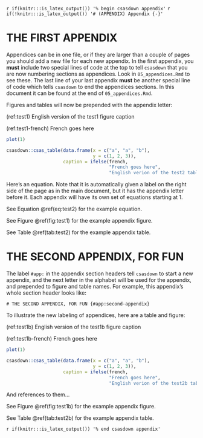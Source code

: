 <!-- The following code should appear at the beginning of the first appendix.
(if you have one)
After that, all subsequent sections will be turned into appendices. -->

`r if(knitr:::is_latex_output()) '% begin csasdown appendix'`
`r if(!knitr:::is_latex_output()) '# (APPENDIX) Appendix {-}'`

\clearpage

# THE FIRST APPENDIX {#app:first-appendix}

Appendices can be in one file, or if they are larger than a couple of pages you should add a new file for each new appendix. In the first appendix, you **must** include two special lines of code at the top to tell `csasdown` that you are now numbering sections as appendices. Look in `05_appendices.Rmd` to see these. The last line of your last appendix **must** be another special line of code which tells `csasdown` to end the appendices sections. In this document it can be found at the end of `05_appendices.Rmd`.

Figures and tables will now be prepended with the appendix letter:

(ref:test1) English version of the test1 figure caption

(ref:test1-french) French goes here

```r
plot(1)
```

```r
csasdown::csas_table(data.frame(x = c("a", "a", "b"),
                                y = c(1, 2, 3)),
                     caption = ifelse(french,
                                      "French goes here",
                                      "English verion of the test2 table caption"))
```

Here's an equation. Note that it is automatically given a label on the right side of the page as in the main document, but it has the appendix letter before it. Each appendix will have its own set of equations starting at 1.

\begin{equation}
  1 + 1
  \label{eq:test2}
\end{equation}

See Equation \@ref(eq:test2) for the example equation.

See Figure \@ref(fig:test1) for the example appendix figure.

See Table \@ref(tab:test2) for the example appendix table.

\clearpage

# THE SECOND APPENDIX, FOR FUN {#app:second-appendix}

The label `#app:` in the appendix section headers tell `csasdown` to start a new appendix, and the next letter in the alphabet will be used for the appendix, and prepended to figure and table names. For example, this appendix's whole section header looks like:

`# THE SECOND APPENDIX, FOR FUN {#app:second-appendix}`


To illustrate the new labeling of appendices, here are a table and figure:

(ref:test1b) English version of the test1b figure caption

(ref:test1b-french) French goes here

```r
plot(1)
```

```r
csasdown::csas_table(data.frame(x = c("a", "a", "b"),
                                y = c(1, 2, 3)),
                     caption = ifelse(french,
                                      "French goes here",
                                      "English verion of the test2b table caption"))
```

And references to them...

See Figure \@ref(fig:test1b) for the example appendix figure.

See Table \@ref(tab:test2b) for the example appendix table.


<!-- At the end of your appendices add: -->
`r if(knitr:::is_latex_output()) '% end csasdown appendix'`

